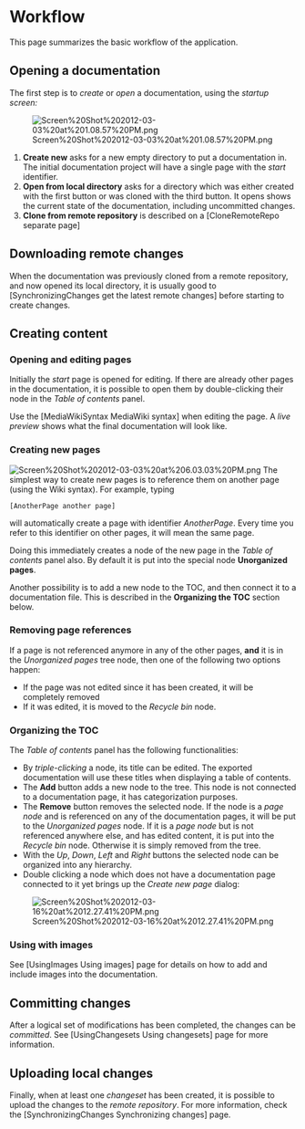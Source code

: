 = Workflow =

This page summarizes the basic workflow of the application.

== Opening a documentation ==
The first step is to ''create'' or ''open'' a documentation, using the ''startup screen:''

[[Image:Screen%20Shot%202012-03-03%20at%201.08.57%20PM.png]]

# '''Create new''' asks for a new empty directory to put a documentation in. The initial documentation project will have a single page with the ''start'' identifier.
#  '''Open from local directory''' asks for a directory which was either created with the first button or was cloned with the third button. It opens shows the current state of the documentation, including uncommitted changes.
# '''Clone from remote repository''' is described on a [CloneRemoteRepo separate page]

== Downloading remote changes ==
When the documentation was previously cloned from a remote repository, and now opened its local directory, it is usually good to [SynchronizingChanges get the latest remote changes] before starting to create changes.

== Creating content ==

=== Opening and editing pages ===
Initially the ''start'' page is opened for editing. If there are already other pages in the documentation, it is possible to open them by double-clicking their node in the ''Table of contents'' panel.

Use the [MediaWikiSyntax MediaWiki syntax] when editing the page. A ''live preview'' shows what the final documentation will look like.

=== Creating new pages ===

[[Image:Screen%20Shot%202012-03-03%20at%206.03.03%20PM.png|right]]
The simplest way to create new pages is to reference them on another page (using the Wiki syntax). For example, typing 
<pre>[AnotherPage another page]</pre>
will automatically create a page with identifier ''AnotherPage''. Every time you refer to this identifier on other pages, it will mean the same page.

Doing this immediately creates a node of the new page in the ''Table of contents'' panel also. By default it is put into the special node '''Unorganized pages'''.

Another possibility is to add a new node to the TOC, and then connect it to a documentation file. This is described in the '''Organizing the TOC''' section below.

=== Removing page references ===
If a page is not referenced anymore in any of the other pages, '''and''' it is in the ''Unorganized pages'' tree node, then one of the following two options happen:
* If the page was not edited since it has been created, it will be completely removed
* If it was edited, it is moved to the ''Recycle bin'' node. 

=== Organizing the TOC ===
The ''Table of contents'' panel has the following functionalities:
* By ''triple-clicking'' a node, its title can be edited. The exported documentation will use these titles when displaying a table of contents.
* The '''Add''' button adds a new node to the tree. This node is not connected to a documentation page, it has categorization purposes.
* The '''Remove''' button removes the selected node. If the node is a ''page node'' and is referenced on any of the documentation pages, it will be put to the ''Unorganized pages'' node. If it is a ''page node'' but is not referenced anywhere else, and has edited content, it is put into the ''Recycle bin'' node. Otherwise it is simply removed from the tree.
* With the ''Up'', ''Down'', ''Left'' and ''Right'' buttons the selected node can be organized into any hierarchy.
* Double clicking a node which does not have a documentation page connected to it yet brings up the ''Create new page'' dialog:
[[Image:Screen%20Shot%202012-03-16%20at%2012.27.41%20PM.png]]


=== Using with images ===
See [UsingImages Using images] page for details on how to add and include images into the documentation.

== Committing changes ==
After a logical set of modifications has been completed, the changes can be ''committed''. See [UsingChangesets Using changesets] page for more information.

== Uploading local changes ==
Finally, when at least one ''changeset'' has been created, it is possible to upload the changes to the ''remote repository''. For more information, check the [SynchronizingChanges Synchronizing changes] page.
